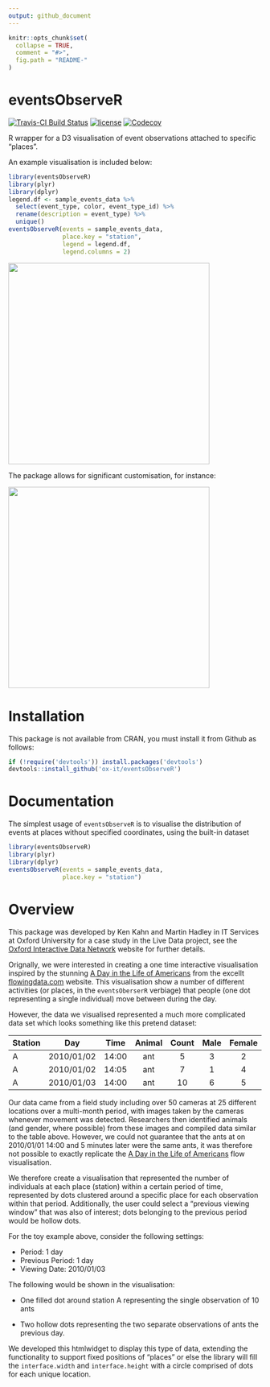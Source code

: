```yaml
---
output: github_document
---
```


<!-- README.md is generated from README.Rmd. Please edit that file -->

```r
knitr::opts_chunk$set(
  collapse = TRUE,
  comment = "#>",
  fig.path = "README-"
)
```

# eventsObserveR

[![Travis-CI Build Status](https://travis-ci.org/ox-it/eventsObserveR.svg?branch=master)](https://travis-ci.org/ox-it/eventsObserveR)
[![license](https://img.shields.io/github/license/mashape/apistatus.svg)]()
[![Codecov](https://img.shields.io/codecov/c/github/ox-it/eventsObserveR.svg)](https://codecov.io/gh/ox-it/eventsObserveR)

R wrapper for a D3 visualisation of event observations attached to specific "places".

An example visualisation is included below:

```r
library(eventsObserveR)
library(plyr)
library(dplyr)
legend.df <- sample_events_data %>%
  select(event_type, color, event_type_id) %>%
  rename(description = event_type) %>%
  unique()
eventsObserveR(events = sample_events_data, 
               place.key = "station",
               legend = legend.df,
               legend.columns = 2)
```

<img src="README-eventsObserver.gif" width="400px"></img>

The package allows for significant customisation, for instance:

<img src="README-eventsObserver_custom.gif" width="400px"></img>

# Installation

This package is not available from CRAN, you must install it from Github as follows:

```r
if (!require('devtools')) install.packages('devtools')
devtools::install_github('ox-it/eventsObserveR')
```

# Documentation

The simplest usage of `eventsObserveR` is to visualise the distribution of events at places without specified coordinates, using the built-in dataset 

```r
library(eventsObserveR)
library(plyr)
library(dplyr)
eventsObserveR(events = sample_events_data,
               place.key = "station")
```


# Overview

This package was developed by Ken Kahn and Martin Hadley in IT Services at Oxford University for a case study in the Live Data project, see the [Oxford Interactive Data Network](idn.web.ox.ac.uk) website for further details.

Orignally, we were interested in creating a one time interactive visualisation inspired by the stunning [A Day in the Life of Americans](https://flowingdata.com/2015/12/15/a-day-in-the-life-of-americans/) from the excellt [flowingdata.com](flowingdata.com) website. This visualisation show a number of different activities (or places, in the `eventsOberserR` verbiage) that people (one dot representing a single individual) move between during the day.

However, the data we visualised represented a much more complicated data set which looks something like this pretend dataset:

| Station  |     Day    |  Time | Animal | Count | Male  | Female | 
| -------| :--------: | :----:|:------:| :----:| :----:| :----: |
| A      | 2010/01/02 | 14:00 | ant    |   5   |   3   |   2    |
| A      | 2010/01/02 | 14:05 | ant    |   7   |   1   |   4    |
| A      | 2010/01/03 | 14:00 | ant    |   10  |   6   |   5    |

Our data came from a field study including over 50 cameras at 25 different locations over a multi-month period, with images taken by the cameras whenever movement was detected. Researchers then identified animals (and gender, where possible) from these images and compiled data similar to the table above. However, we could not guarantee that the ants at on 2010/01/01 14:00 and 5 minutes later were the same ants, it was therefore not possible to exactly replicate the [A Day in the Life of Americans](https://flowingdata.com/2015/12/15/a-day-in-the-life-of-americans/) flow visualisation.

We therefore create a visualisation that represented the number of individuals at each place (station) within a certain period of time, represented by dots clustered around a specific place for each observation within that period. Additionally, the user could select a "previous viewing window" that was also of interest; dots belonging to the previous period would be hollow dots.

For the toy example above, consider the following settings:

- Period: 1 day
- Previous Period: 1 day
- Viewing Date: 2010/01/03

The following would be shown in the visualisation:

- One filled dot around station A representing the single observation of 10 ants

- Two hollow dots representing the two separate observations of ants the previous day.

We developed this htmlwidget to display this type of data, extending the functionality to support fixed positions of "places" or else the library will fill the `interface.width` and `interface.height` with a circle comprised of dots for each unique location.